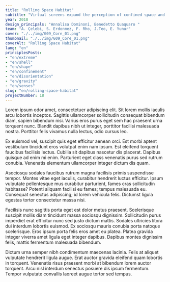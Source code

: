```yaml
---
title: "Rolling Space Habitat"
subtitle: "Virtual screens expand the perception of confined space and guide the astronauts orientation within the rotating habitable modules to create different configurations."
year: 2018
design_principals: "Annalisa Dominoni, Benedetto Quaquaro "
team: "A. Çelebi, S. Erdonmez, F. Rho, J.Teo, E. Yunur"
cover: "./../img/G09_Core_01.png"
thumbnail: "./../img/G09_Core_01.png"
coverAlt: "Rolling Space Habitat"
lang: "en"
principlesPosts: 
- "en/extreme"
- "en/shell"
- "en/shape"
- "en/confinement"
- "en/disorientation"
- "en/gravity"
- "en/senses"
slug: "en/rolling-space-habitat"
projectNumber: 18
---
```



Lorem ipsum odor amet, consectetuer adipiscing elit. Sit lorem mollis iaculis arcu lobortis inceptos. Sagittis ullamcorper sollicitudin consequat bibendum diam, sapien bibendum nisi. Varius eros purus eget sem hac praesent urna torquent nunc. Blandit dapibus nibh ut integer, porttitor facilisi malesuada nostra. Porttitor felis vivamus nulla lectus, odio cursus leo.

Ex euismod vel, suscipit quis eget efficitur aenean orci. Est morbi aptent vestibulum tincidunt eros volutpat enim nam ipsum. Est eleifend torquent faucibus facilisis lectus. Cubilia sit dapibus nascetur dis placerat. Dapibus quisque ad enim mi enim. Parturient eget class venenatis purus sed rutrum conubia. Venenatis elementum ullamcorper integer dictum dis quam.

Asociosqu sodales faucibus rutrum magna facilisis primis suspendisse tempor. Montes vitae eget iaculis, curabitur hendrerit luctus efficitur. Ipsum vulputate pellentesque mus curabitur parturient, fames cras sollicitudin habitasse? Potenti aliquam facilisi eu fames; tempus malesuada eu. Consequat senectus adipiscing; id lorem vehicula felis. Dictumst ligula egestas tortor consectetur massa nisi.

Facilisis nunc sagittis porta eget est dolor metus praesent. Scelerisque suscipit mollis diam tincidunt massa sociosqu dignissim. Sollicitudin purus imperdiet erat efficitur nunc sed justo dictum mattis. Sodales ultricies litora dui interdum lobortis euismod. Ex sociosqu mauris conubia porta natoque scelerisque. Eros ipsum porta felis eros amet eu platea. Platea gravida integer viverra amet ligula eget integer dapibus. Dapibus montes dignissim felis, mattis fermentum malesuada bibendum.

Dictum urna semper nibh condimentum maecenas lacinia. Felis at aliquet vulputate hendrerit ligula augue. Erat auctor gravida eleifend quam lobortis in torquent. Venenatis risus praesent morbi at bibendum lorem auctor torquent. Arcu nisl interdum senectus posuere dis ipsum fermentum. Tempor vulputate convallis laoreet augue tortor sed tempus.
